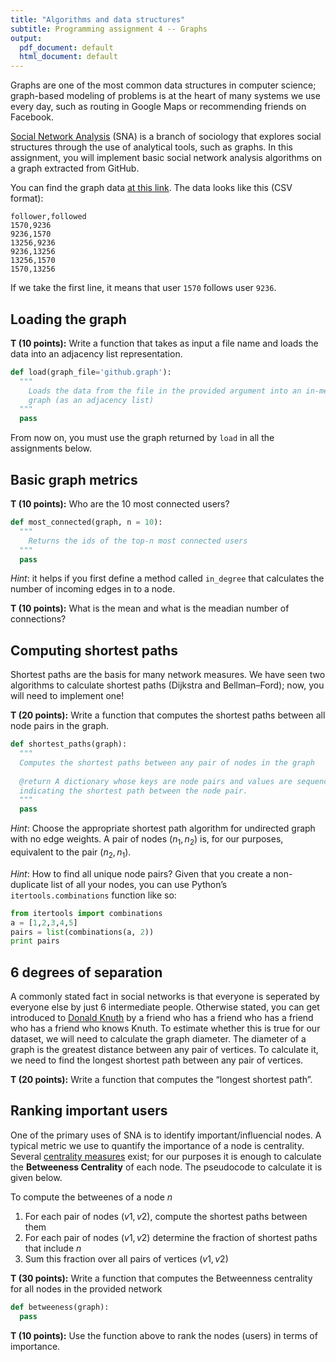 ```yaml
---
title: "Algorithms and data structures"
subtitle: Programming assignment 4 -- Graphs
output:
  pdf_document: default
  html_document: default
---
```


Graphs are one of the most common data structures in computer science;
graph-based modeling of problems is at the heart of many systems we use
every day, such as routing in Google Maps or recommending friends on Facebook.

[Social Network Analysis](https://en.wikipedia.org/wiki/Social_network_analysis)
(SNA) is a branch of sociology that explores social structures through the use
of analytical tools, such as graphs. In this assignment, you will implement
basic social network analysis algorithms on a graph extracted from GitHub.

You can find the graph data [at this link](github.graph). The data looks like
this (CSV format):

```
follower,followed
1570,9236
9236,1570
13256,9236
9236,13256
13256,1570
1570,13256
```

If we take the first line, it means that user `1570` follows user `9236`.

## Loading the graph

**T (10 points):** Write a function that takes as input a file name and
loads the data into an adjacency list representation.

```python
def load(graph_file='github.graph'):
  """
    Loads the data from the file in the provided argument into an in-memory
    graph (as an adjacency list)
  """
  pass
```

From now on, you must use the graph returned by `load` in all the assignments
below.

## Basic graph metrics

**T (10 points):** Who are the 10 most connected users?

```python
def most_connected(graph, n = 10):
  """
    Returns the ids of the top-n most connected users
  """
  pass
```

_Hint_: it helps if you first define a method called `in_degree` that calculates
the number of incoming edges in to a node.

**T (10 points):** What is the mean and what is the meadian number of connections?

## Computing shortest paths

Shortest paths are the basis for many network measures. We have seen
two algorithms to calculate shortest paths (Dijkstra and Bellman–Ford); now, 
you will need to implement one!

**T (20 points):** Write a function that computes the shortest paths
between all node pairs in the graph. 

```python
def shortest_paths(graph):
  """
  Computes the shortest paths between any pair of nodes in the graph
  
  @return A dictionary whose keys are node pairs and values are sequences
  indicating the shortest path between the node pair.
  """
  pass
```

_Hint_: Choose the appropriate shortest path algorithm for undirected graph
with no edge weights. A pair of nodes $(n_1, n_2)$ is, for our purposes,
equivalent to the pair $(n_2, n_1)$.

_Hint_: How to find all unique node pairs? Given that you create a non-duplicate
list of all your nodes, you can use Python's `itertools.combinations` function 
like so:

```python
from itertools import combinations
a = [1,2,3,4,5]
pairs = list(combinations(a, 2))
print pairs
```

## 6 degrees of separation
A commonly stated fact in social networks is that everyone is seperated by
everyone else by just 6 intermediate people. Otherwise stated, you can get
introduced to [Donald Knuth](https://en.wikipedia.org/wiki/Donald_Knuth) by a 
friend who has a friend who has a friend who has a friend who knows Knuth.
To estimate whether this is true for our dataset, we will need to calculate
the graph diameter. The diameter of a graph is the greatest distance between any 
pair of vertices. To calculate it, we need to find the longest shortest path
between any pair of vertices.

**T (20 points):** Write a function that computes the "longest shortest path".

## Ranking important users

One of the primary uses of SNA is to identify important/influencial nodes.
A typical metric we use to quantify the importance of a node is centrality.
Several [centrality measures](https://en.wikipedia.org/wiki/Centrality) 
exist; for our purposes it is enough to calculate the **Betweeness Centrality**
of each node. The pseudocode to calculate it is given below.

To compute the betweenes of a node $n$

1. For each pair of nodes $(v1, v2)$, compute the shortest paths between them
2. For each pair of nodes $(v1, v2)$ determine the fraction of shortest paths
that include $n$
3. Sum this fraction over all pairs of vertices $(v1, v2)$

**T (30 points):** Write a function that computes the Betweenness centrality for
all nodes in the provided network

```python
def betweeness(graph):
  pass
```

**T (10 points):** Use the function above to rank the nodes (users) in
terms of importance.
